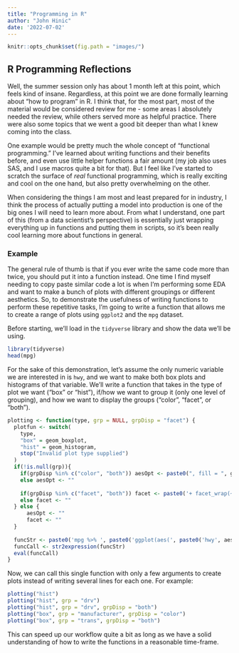 ---
title: "Programming in R"
author: "John Hinic"
date: '2022-07-02'
---

```{r setup, include=FALSE}
knitr::opts_chunk$set(fig.path = "images/")
```

## R Programming Reflections

Well, the summer session only has about 1 month left at this point, which feels kind of insane. Regardless, at this point we are done formally learning about "how to program" in R. I think that, for the most part, most of the material would be considered review for me - some areas I absolutely needed the review, while others served more as helpful practice. There were also some topics that we went a good bit deeper than what I knew coming into the class.

One example would be pretty much the whole concept of "functional programming." I've learned about writing functions and their benefits before, and even use little helper functions a fair amount (my job also uses SAS, and I use macros quite a bit for that). But I feel like I've started to scratch the surface of *real* functional programming, which is really exciting and cool on the one hand, but also pretty overwhelming on the other.

When considering the things I am most and least prepared for in industry, I think the process of actually putting a model into production is one of the big ones I will need to learn more about. From what I understand, one part of this (from a data scientist's perspective) is essentially just wrapping everything up in functions and putting them in scripts, so it's been really cool learning more about functions in general.

### Example

The general rule of thumb is that if you ever write the same code more than twice, you should put it into a function instead. One time I find myself needing to copy paste similar code a lot is when I'm performing some EDA and want to make a bunch of plots with different groupings or different aesthetics. So, to demonstrate the usefulness of writing functions to perform these repetitive tasks, I'm going to write a function that allows me to create a range of plots using `ggplot2` and the `mpg` dataset.

Before starting, we'll load in the `tidyverse` library and show the data we'll be using.

```{r}
library(tidyverse)
head(mpg)
```

For the sake of this demonstration, let's assume the only numeric variable we are interested in is `hwy`, and we want to make both box plots and histograms of that variable. We'll write a function that takes in the type of plot we want ("box" or "hist"), if/how we want to group it (only one level of grouping), and how we want to display the groups ("color", "facet", or "both").

```{r function}
plotting <- function(type, grp = NULL, grpDisp = "facet") {
  plotfun <- switch(
    type,
    "box" = geom_boxplot,
    "hist" = geom_histogram,
    stop("Invalid plot type supplied")
  )
  if(!is.null(grp)){
    if(grpDisp %in% c("color", "both")) aesOpt <- paste0(", fill = ", grp)
    else aesOpt <- ""
    
    if(grpDisp %in% c("facet", "both")) facet <- paste0('+ facet_wrap(~', grp, ')')
    else facet <- ""
  } else {
      aesOpt <- ""
      facet <- ""
  }
  
  funcStr <- paste0('mpg %>% ', paste0('ggplot(aes(', paste0('hwy', aesOpt), ')) + plotfun()', facet))
  funcCall <- str2expression(funcStr)
  eval(funcCall)
}
```

Now, we can call this single function with only a few arguments to create plots instead of writing several lines for each one. For example:

```{r plotting}
plotting("hist")
plotting("hist", grp = "drv")
plotting("hist", grp = "drv", grpDisp = "both")
plotting("box", grp = "manufacturer", grpDisp = "color")
plotting("box", grp = "trans", grpDisp = "both")
```

This can speed up our workflow quite a bit as long as we have a solid understanding of how to write the functions in a reasonable time-frame.